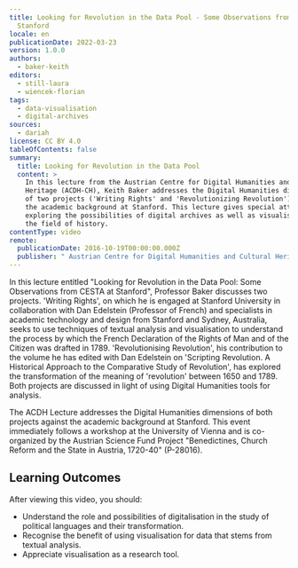 ```yaml
---
title: Looking for Revolution in the Data Pool - Some Observations from CESTA at
  Stanford
locale: en
publicationDate: 2022-03-23
version: 1.0.0
authors:
  - baker-keith
editors:
  - still-laura
  - wiencek-florian
tags:
  - data-visualisation
  - digital-archives
sources:
  - dariah
license: CC BY 4.0
tableOfContents: false
summary:
  title: Looking for Revolution in the Data Pool
  content: >
    In this lecture from the Austrian Centre for Digital Humanities and Cultural
    Heritage (ACDH-CH), Keith Baker addresses the Digital Humanities dimensions
    of two projects ('Writing Rights' and 'Revolutionizing Revolution') against
    the academic background at Stanford. This lecture gives special attention to
    exploring the possibilities of digital archives as well as visualisation in
    the field of history.
contentType: video
remote:
  publicationDate: 2016-10-19T00:00:00.000Z
  publisher: " Austrian Centre for Digital Humanities and Cultural Heritage (ACDH-CH)"
---
```

In this lecture entitled "Looking for Revolution in the Data Pool: Some Observations from CESTA at Stanford", Professor Baker discusses two projects. 'Writing Rights', on which he is engaged at Stanford University in collaboration with Dan Edelstein (Professor of French) and specialists in academic technology and design from Stanford and Sydney, Australia, seeks to use techniques of textual analysis and visualisation to understand the process by which the French Declaration of the Rights of Man and of the Citizen was drafted in 1789. 'Revolutionising Revolution', his contribution to the volume he has edited with Dan Edelstein on 'Scripting Revolution.  A Historical Approach to the Comparative Study of Revolution', has explored the transformation of the meaning of 'revolution' between 1650 and 1789. Both projects are discussed in light of using Digital Humanities tools for analysis.

The ACDH Lecture addresses the Digital Humanities dimensions of both projects against the academic background at Stanford. This event immediately follows a workshop at the University of Vienna and is co-organized by the Austrian Science Fund Project "Benedictines, Church Reform and the State in Austria, 1720-40" (P-28016).

## Learning Outcomes

After viewing this video, you should:

* Understand the role and possibilities of digitalisation in the study of political languages and their transformation.
* Recognise the benefit of using visualisation for data that stems from textual analysis.
* Appreciate visualisation as a research tool.

<VideoCard provider="youtube" id="nsxAZkVgUOY" title="ACDH-CH Lecture 2.2 – Keith Baker – Looking for Revolution in the Data Pool" subtitle="Click here to view" image="images/acdh-ch-video.png" />
